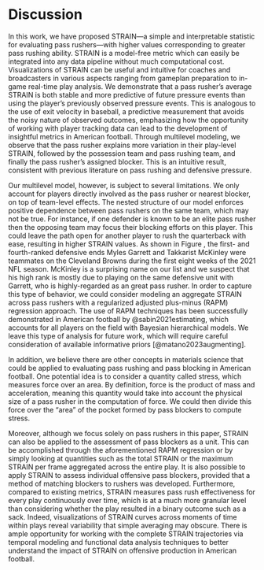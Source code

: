 # Discussion {#sec:discussion}

In this work, we have proposed STRAIN---a simple and interpretable statistic for evaluating pass rushers---with higher values corresponding to greater pass rushing ability.
STRAIN is a model-free metric which can easily be integrated into any data pipeline without much computational cost.
Visualizations of STRAIN can be useful and intuitive for coaches and broadcasters in various aspects ranging from gameplan preparation to in-game real-time play analysis.
We demonstrate that a pass rusher's average STRAIN is both stable and more predictive of future pressure events than using the player's previously observed pressure events.
This is analogous to the use of exit velocity in baseball, a predictive measurement that avoids the noisy nature of observed outcomes, emphasizing how the opportunity of working with player tracking data can lead to the development of insightful metrics in American football. 
Through multilevel modeling, we observe that the pass rusher explains more variation in their play-level STRAIN, followed by the possession team and pass rushing team, and finally the pass rusher's assigned blocker.
This is an intuitive result, consistent with previous literature on pass rushing and defensive pressure.

Our multilevel model, however, is subject to several limitations.
We only account for players directly involved as the pass rusher or nearest blocker, on top of team-level effects.
The nested structure of our model enforces positive dependence between pass rushers on the same team, which may not be true.
For instance, if one defender is known to be an elite pass rusher then the opposing team may focus their blocking efforts on this player. 
This could leave the path open for another player to rush the quarterback with ease, resulting in higher STRAIN values.
As shown in Figure \ref{fig:fig_rankings_boot}, the first- and fourth-ranked defensive ends Myles Garrett and Takkarist McKinley were teammates on the Cleveland Browns during the first eight weeks of the 2021 NFL season.
McKinley is a surprising name on our list and we suspect that his high rank is mostly due to playing on the same defensive unit with Garrett, who is highly-regarded as an great pass rusher.
In order to capture this type of behavior, we could consider modeling an aggregate STRAIN across pass rushers with a regularized adjusted plus-minus (RAPM) regression approach.
The use of RAPM techniques has been successfully demonstrated in American football by @sabin2021estimating, which accounts for all players on the field with Bayesian hierarchical models.
We leave this type of analysis for future work, which will require careful consideration of available informative priors [@matano2023augmenting].

In addition, we believe there are other concepts in materials science that could be applied to evaluating pass rushing and pass blocking in American football.
One potential idea is to consider a quantity called stress, which measures force over an area.
By definition, force is the product of mass and acceleration, meaning this quantity would take into account the physical size of a pass rusher in the computation of force.
We could then divide this force over the "area" of the pocket formed by pass blockers to compute stress.

Moreover, although we focus solely on pass rushers in this paper, STRAIN can also be applied to the assessment of pass blockers as a unit.
This can be accomplished through the aforementioned RAPM regression or by simply looking at quantities such as the total STRAIN or the maximum STRAIN per frame aggregated across the entire play.
It is also possible to apply STRAIN to assess individual offensive pass blockers, provided that a method of matching blockers to rushers was developed.
Furthermore, compared to existing metrics, STRAIN measures pass rush effectiveness for every play continuously over time, which is at a much more granular level than considering whether the play resulted in a binary outcome such as a sack.
Indeed, visualizations of STRAIN curves across moments of time within plays reveal variability that simple averaging may obscure. 
There is ample opportunity for working with the complete STRAIN trajectories via temporal modeling and functional data analysis techniques to better understand the impact of STRAIN on offensive production in American football.


<!-- 

from bdb submission

As for future directions, STRAIN could be utilized to collectively evaluate the performance of a pass-rushing unit by considering the total amount of STRAIN during a play, which could, in turn, be used to examine the effectiveness of different types of blitzes. Moreover, while we focused solely on pass-rushers, STRAIN can be easily extended to the assessment of pass-blockers as a unit by looking at quantities such as the total STRAIN or the maximum STRAIN per frame aggregated across the entire play. It is also possible to apply STRAIN to assess individual offensive pass-blockers, provided that a method of matching blockers to rushers was developed.

Our metric, however, is subject to several limitations. As currently devised, STRAIN cannot distinguish between a pass-rusher who has to face a single blocker versus a double team. This problem could be addressed, at least somewhat, by having a method of matching pass-rushers to blockers as previously mentioned. Additionally, there are a few situations such as quarterback out-of-pocket scrambling where STRAIN does not appear to be useful. If a pass-rusher is on the left side and the quarterback scrambles out to the left, the STRAIN for that pass-rusher can drop considerably as the distance between the quarterback and pass-rusher increases, which the defender should not necessarily be negatively affected by in a measure of pass-rushing effectiveness. -->



<!--

from bdb draft

We have proposed a simple, effective, and easily interpretable metric for evaluating the performance of pass rushers in the NFL that we call STRAIN. Higher values of STRAIN indicate two important aspects of a pass rush: 1) the distance between the pass rusher and the quarterback is small and 2) the rate at which the pass rusher is moving towards the quarterback is high.

One of the major advantages of STRAIN over existing measures is that it gives a measure of effectiveness of a pass rush for every single play at a much more granular level than simply the play resulted in a sack or not or the play was a "success" or not. It is important to have a quantitative measure of pass rushing effectiveness if one wants to objectively evaluate the performance of pass rushers. STRAIN is just such a measure that objectively measures the pressure that pass rushers put on a quarterback.

In this report, we simply propose the new metric STRAIN; However, there are innumerable future projects that could be based on STRAIN. For example, STRAIN could be used to collectively evaluate the performance of a pass rushing unit by looking at the total amount of STRAIN during a play, which could, in turn, be used to evaluate the effectiveness of different types of blitzes. In addtion, STRAIN could be included as a covariate in models trying to predict quantities such as passing yards or completion probability. Notably, I believe there is very interesting work that could be done with functional regression (i.e. treating the STRAIN curve over time as a function) in modeling how STRAIN affects offensive production though is non-trivial as the length in time of plays varies from one play to another, and we leave this as future work.

In addtion, while we focused solely on evaluating the performance of pass rushers, this concept can be easily extended to the evaluation of pass blockers as a unit by simply looking at a quantity such as the total amount of STRAIN on a play or the maximum amount of STRAIN per frame aggregated across the entire play. Further, STRAIN could be extended to individual offensive pass blockers provided that a method of matching blockers to rushers was devised.

While STRAIN is a big step forward, there are still some notable limitations to this metric. For instance, STRAIN, as currently devised, cannot distinguish between a pass rusher who has to face a single blocker versus a double team. This problem could be addressed, at least somewhat, by devising a method of matching pass rushers to blockers as previously mentioned. Another limitation of this metric occurs when a quarterback scrambles out of the pocket. If you are a pass rusher on the left side and the quarterback scrambles out to the left, the STRAIN value for that pass rusher can drop considerably as the distance between the quarterback and the pass rusher gets larger, which the pass rushers shouldn't necessarily be negatively affected by in a measure of pass rushing effectiveness.

Finally, we believe there are other concepts in materials science that could be applied to evaluating pass rushing and pass blocking. One potential idea is a quantity called stress, which measures force over an area. Recall from intro physics that force is mass times acceleration, so this quantity would take into account the physical size of a pass rusher in the computation of force. You could then somehow divide this force over the "area" of the pocket formed by pass blockers to compute stress. There is also a quantity measuring the ratio of stress and strain called the elastic modulus which measures "an object's or substance's resistance to being deformed elastically". It is easy to imagine the pocket as an object and evaluating the succes of the pocket based on it's "resistance to being deformed".

-->